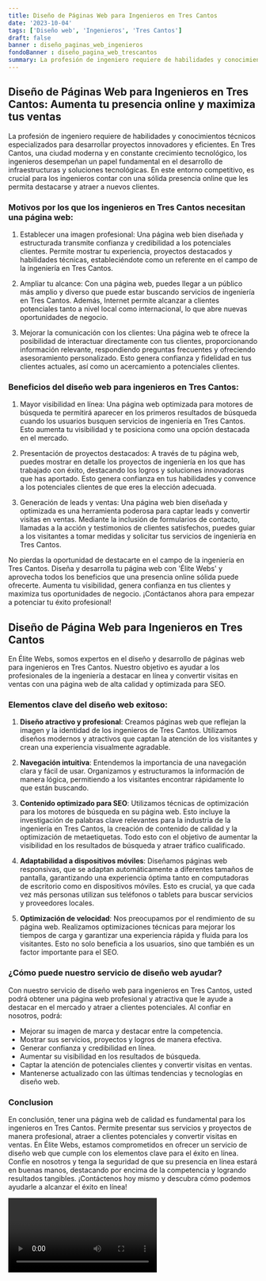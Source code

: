 ```yaml
---
title: Diseño de Páginas Web para Ingenieros en Tres Cantos
date: '2023-10-04'
tags: ['Diseño web', 'Ingenieros', 'Tres Cantos']
draft: false
banner : diseño_paginas_web_ingenieros
fondoBanner : diseño_pagina_web_trescantos
summary: La profesión de ingeniero requiere de habilidades y conocimientos técnicos especializados para desarrollar proyectos innovadores y eficientes. En Tres Cantos, una ciudad moderna y en constante crecimiento tecnológico, los ingenieros desempeñan un papel fundamental en el desarrollo de infraestructuras y soluciones tecnológicas. En este entorno competitivo, es crucial para los ingenieros contar con una sólida presencia online que les permita destacarse y atraer a nuevos clientes.
---
```


## **Diseño de Páginas Web para Ingenieros en Tres Cantos: Aumenta tu presencia online y maximiza tus ventas**

La profesión de ingeniero requiere de habilidades y conocimientos técnicos especializados para desarrollar proyectos innovadores y eficientes. En Tres Cantos, una ciudad moderna y en constante crecimiento tecnológico, los ingenieros desempeñan un papel fundamental en el desarrollo de infraestructuras y soluciones tecnológicas. En este entorno competitivo, es crucial para los ingenieros contar con una sólida presencia online que les permita destacarse y atraer a nuevos clientes.

### Motivos por los que los ingenieros en Tres Cantos necesitan una página web:

1. Establecer una imagen profesional: Una página web bien diseñada y estructurada transmite confianza y credibilidad a los potenciales clientes. Permite mostrar tu experiencia, proyectos destacados y habilidades técnicas, estableciéndote como un referente en el campo de la ingeniería en Tres Cantos.

2. Ampliar tu alcance: Con una página web, puedes llegar a un público más amplio y diverso que puede estar buscando servicios de ingeniería en Tres Cantos. Además, Internet permite alcanzar a clientes potenciales tanto a nivel local como internacional, lo que abre nuevas oportunidades de negocio.

3. Mejorar la comunicación con los clientes: Una página web te ofrece la posibilidad de interactuar directamente con tus clientes, proporcionando información relevante, respondiendo preguntas frecuentes y ofreciendo asesoramiento personalizado. Esto genera confianza y fidelidad en tus clientes actuales, así como un acercamiento a potenciales clientes.

### Beneficios del diseño web para ingenieros en Tres Cantos:

1. Mayor visibilidad en línea: Una página web optimizada para motores de búsqueda te permitirá aparecer en los primeros resultados de búsqueda cuando los usuarios busquen servicios de ingeniería en Tres Cantos. Esto aumenta tu visibilidad y te posiciona como una opción destacada en el mercado.

2. Presentación de proyectos destacados: A través de tu página web, puedes mostrar en detalle los proyectos de ingeniería en los que has trabajado con éxito, destacando los logros y soluciones innovadoras que has aportado. Esto genera confianza en tus habilidades y convence a los potenciales clientes de que eres la elección adecuada.

3. Generación de leads y ventas: Una página web bien diseñada y optimizada es una herramienta poderosa para captar leads y convertir visitas en ventas. Mediante la inclusión de formularios de contacto, llamadas a la acción y testimonios de clientes satisfechos, puedes guiar a los visitantes a tomar medidas y solicitar tus servicios de ingeniería en Tres Cantos.

No pierdas la oportunidad de destacarte en el campo de la ingeniería en Tres Cantos. Diseña y desarrolla tu página web con 'Élite Webs' y aprovecha todos los beneficios que una presencia online sólida puede ofrecerte. Aumenta tu visibilidad, genera confianza en tus clientes y maximiza tus oportunidades de negocio. ¡Contáctanos ahora para empezar a potenciar tu éxito profesional!

<GifSeo />

<Cta />

## Diseño de Página Web para Ingenieros en Tres Cantos

En Élite Webs, somos expertos en el diseño y desarrollo de páginas web para ingenieros en Tres Cantos. Nuestro objetivo es ayudar a los profesionales de la ingeniería a destacar en línea y convertir visitas en ventas con una página web de alta calidad y optimizada para SEO.

### Elementos clave del diseño web exitoso:

1. **Diseño atractivo y profesional**: Creamos páginas web que reflejan la imagen y la identidad de los ingenieros de Tres Cantos. Utilizamos diseños modernos y atractivos que captan la atención de los visitantes y crean una experiencia visualmente agradable.

2. **Navegación intuitiva**: Entendemos la importancia de una navegación clara y fácil de usar. Organizamos y estructuramos la información de manera lógica, permitiendo a los visitantes encontrar rápidamente lo que están buscando.

3. **Contenido optimizado para SEO**: Utilizamos técnicas de optimización para los motores de búsqueda en su página web. Esto incluye la investigación de palabras clave relevantes para la industria de la ingeniería en Tres Cantos, la creación de contenido de calidad y la optimización de metaetiquetas. Todo esto con el objetivo de aumentar la visibilidad en los resultados de búsqueda y atraer tráfico cualificado.

4. **Adaptabilidad a dispositivos móviles**: Diseñamos páginas web responsivas, que se adaptan automáticamente a diferentes tamaños de pantalla, garantizando una experiencia óptima tanto en computadoras de escritorio como en dispositivos móviles. Esto es crucial, ya que cada vez más personas utilizan sus teléfonos o tablets para buscar servicios y proveedores locales.

5. **Optimización de velocidad**: Nos preocupamos por el rendimiento de su página web. Realizamos optimizaciones técnicas para mejorar los tiempos de carga y garantizar una experiencia rápida y fluida para los visitantes. Esto no solo beneficia a los usuarios, sino que también es un factor importante para el SEO.

### ¿Cómo puede nuestro servicio de diseño web ayudar?

Con nuestro servicio de diseño web para ingenieros en Tres Cantos, usted podrá obtener una página web profesional y atractiva que le ayude a destacar en el mercado y atraer a clientes potenciales. Al confiar en nosotros, podrá:

- Mejorar su imagen de marca y destacar entre la competencia.
- Mostrar sus servicios, proyectos y logros de manera efectiva.
- Generar confianza y credibilidad en línea.
- Aumentar su visibilidad en los resultados de búsqueda.
- Captar la atención de potenciales clientes y convertir visitas en ventas.
- Mantenerse actualizado con las últimas tendencias y tecnologías en diseño web.

### Conclusion

En conclusión, tener una página web de calidad es fundamental para los ingenieros en Tres Cantos. Permite presentar sus servicios y proyectos de manera profesional, atraer a clientes potenciales y convertir visitas en ventas. En Élite Webs, estamos comprometidos en ofrecer un servicio de diseño web que cumple con los elementos clave para el éxito en línea. Confíe en nosotros y tenga la seguridad de que su presencia en línea estará en buenas manos, destacando por encima de la competencia y logrando resultados tangibles. ¡Contáctenos hoy mismo y descubra cómo podemos ayudarle a alcanzar el éxito en línea!

<Video />

<CtaBot job='Ingenieros' city='Tres Cantos'/>

<Gmaps query='Tres Cantos+españa+maps' />